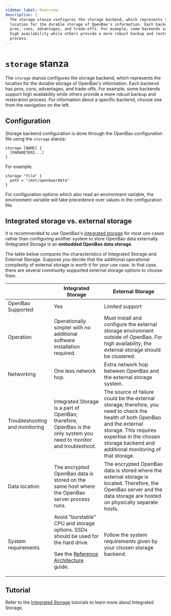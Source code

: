 ```yaml
---
sidebar_label: Overview
description: |-
  The storage stanza configures the storage backend, which represents the
  location for the durable storage of OpenBao's information. Each backend has
  pros, cons, advantages, and trade-offs. For example, some backends support
  high availability while others provide a more robust backup and restoration
  process.
---
```


# `storage` stanza

The `storage` stanza configures the storage backend, which represents the
location for the durable storage of OpenBao's information. Each backend has pros,
cons, advantages, and trade-offs. For example, some backends support high
availability while others provide a more robust backup and restoration process.
For information about a specific backend, choose one from the navigation on the
left.

## Configuration

Storage backend configuration is done through the OpenBao configuration file using
the `storage` stanza:

```hcl
storage [NAME] {
  [PARAMETERS...]
}
```

For example:

```hcl
storage "file" {
  path = "/mnt/openbao/data"
}
```

For configuration options which also read an environment variable, the
environment variable will take precedence over values in the configuration
file.

## Integrated storage vs. external storage

It is recommended to use OpenBao's [integrated
storage](/docs/configuration/storage/raft) for most use cases rather than
configuring another system to store OpenBao data externally. (Integrated Storage is
an **embedded OpenBao data storage**.

The table below compares the characteristics of Integrated Storage and External
Storage. Suppose you decide that the additional operational complexity of
external storage is worth it for your use case. In that case, there are several
community supported external storage options to choose from.

|                                | Integrated Storage                                                                                                                                                                                             | External Storage                                                                                                                                                                                                                        |
|--------------------------------|----------------------------------------------------------------------------------------------------------------------------------------------------------------------------------------------------------------|-----------------------------------------------------------------------------------------------------------------------------------------------------------------------------------------------------------------------------------------|
| OpenBao Supported              | Yes                                                                                                                                                                                                            | Limited support                                                                                                                                                                                                                         |
| Operation                      | Operationally simpler with no additional software installation required.                                                                                                                                       | Must install and configure the external storage environment outside of OpenBao. For high availability, the external storage should be clustered.                                                                                        |
| Networking                     | One less network hop.                                                                                                                                                                                          | Extra network hop between OpenBao and the external storage system.                                                                                                                                                                      |
| Troubleshooting and monitoring | Integrated Storage is a part of OpenBao; therefore, OpenBao is the only system you need to monitor and troubleshoot.                                                                                           | The source of failure could be the external storage; therefore, you need to check the health of both OpenBao and the external storage. This requires expertise in the chosen storage backend and additional monitoring of that storage. |
| Data location                  | The encrypted OpenBao data is stored on the same host where the OpenBao server process runs.                                                                                                                   | The encrypted OpenBao data is stored where the external storage is located. Therefore, the OpenBao server and the data storage are hosted on physically separate hosts.                                                                 |
| System requirements            | Avoid "burstable" CPU and storage options. SSDs should be used for the hard drive. <p />See the [Reference Architecture](/tutorials/day-one-raft/raft-reference-architecture#system-requirements) guide. | Follow the system requirements given by your chosen storage backend.                                                                                                                                                                    |

## Tutorial

Refer to the [Integrated
Storage](/tutorials/raft) tutorials
to learn more about Integrated Storage.
